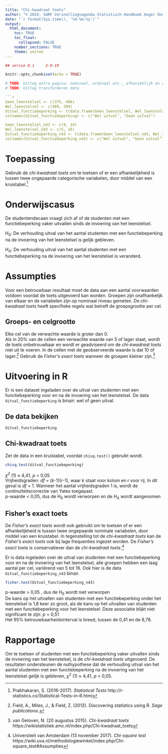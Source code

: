 ```yaml
---
title: "Chi-kwadraat toets"
author: "© 2019, SURF Versnellingsagenda Statistisch Handboek Hoger Onderwijs"
date: "`r format(Sys.time(), '%d-%m-%y')`"
output: 
  html_document:
    toc: TRUE
    toc_float:
      collapsed: FALSE
    number_sections: TRUE
    theme: united
---
```


``` r
## versie 0.1     3-9-19
```

```r
knitr::opts_chunk$set(echo = TRUE)
```

```r
# TODO: Uitleg extra pagina: nominaal, ordinaal etc., afhanjeklijk en onafhankelijk  
# TODO: Uitleg transformeren data 

```r
Geen_leenstelsel <- c(375, 496)
Wel_leenstelsel <- c(369, 394)
Uitval_functiebeperking <- t(data.frame(Geen_leenstelsel, Wel_leenstelsel))
colnames(Uitval_functiebeperking) <- c("Wel uitval", "Geen uitval")

Geen_leenstelsel_n43 <- c(8, 14)
Wel_leenstelsel_n43 <- c(5, 16)
Uitval_functiebeperking_n43 <- t(data.frame(Geen_leenstelsel_n43, Wel_leenstelsel_n43))
colnames(Uitval_functiebeperking_n43) <- c("Wel uitval", "Geen uitval")
```

# Toepassing
Gebruik de *chi-kwadraat toets* om te toetsen of er een afhankelijkheid is tussen twee ongepaarde categorische variabelen, door middel van een kruistabel.[^1]

# Onderwijscasus
De studentendecaan vraagt zich af of de studenten met een functiebeperking vaker uitvallen sinds de invoering van het leenstelsel.

H~0~: De verhouding uitval van het aantal studenten met een functiebeperking na de invoering van het leenstelsel is gelijk gebleven.

H~A~: De verhouding uitval van het aantal studenten met een functiebeperking na de invoering van het leenstelsel is veranderd.

# Assumpties
Voor een betrouwbaar resultaat moet de data aan een aantal voorwaarden voldoen voordat de toets uitgevoerd kan worden. Groepen zijn onafhankelijk van elkaar en de variabelen zijn op nominaal niveau gemeten. De *chi-kwadraat toets* heeft specifieke regels wat betreft de groepsgrootte per cel. 

## Groeps- en celgrootte
Elke cel van de verwachte waarde is groter dan 0.  
Als in 20% van de cellen een verwachte waarde van 5 of lager staat, wordt de toets onbetrouwbaar en wordt er geadviseerd om de *chi-kwadraat toets* niet uit te voeren. In de cellen met de geobserveerde waarde is dat 10 of lager.[^2] Gebruik de *Fisher’s exact toets* wanneer de groepen kleiner zijn.[^3] 

# Uitvoering in R
Er is een dataset ingeladen over de uitval van studenten met een functiebeperking voor en na de invoering van het leenstelsel. De data `Uitval_functiebeperking` is binair: wel of geen uitval. 

## De data bekijken
```r
Uitval_functiebeperking
```

## Chi-kwadraat toets
Zet de data in een kruistabel, voordat `chisq.test()` gebruikt wordt. 

```r
chisq.test(Uitval_functiebeperking)
```

*χ^2^* (1) ≈ 4,41, *p* < 0,05  
Vrijheidsgraden: *df* = (*k*-1)(*r*-1), waar k staat voor kolom en r voor rij. In dit geval is *df* = 1. Wanneer het aantal vrijheidsgraden 1 is, wordt de continuïteitscorrectie van Yates toegepast.  
p-waarde < 0,05, dus de H~0~ wordt verworpen en de H~A~ wordt aangenomen  

## Fisher's exact toets
De *Fisher's exact toets* wordt ook gebruikt om te toetsen of er een afhankelijkheid is tussen twee ongepaarde nominale variabelen, door middel van een kruistabel. In tegenstelling tot de *chi-kwadraat toets* kan de *Fisher's exact toets* ook bij lage frequenties ingezet worden. De *Fisher's exact toets* is conservatiever dan de *chi-kwadraat toets*.[^4]

Er is data ingeladen over de uitval van studenten met een functiebeperking voor en na de invoering van het leenstelsel, alle groepen hebben een laag aantal per cel, variërend van 5 tot 16. Ook hier is de data `Uitval_functiebeperking_n43` binair. 

```r
fisher.test(Uitval_functiebeperking_n43)
```

p-waarde > 0,05 , dus de H~0~ wordt niet verworpen  
De kans op het uitvallen van studenten met een functiebeperking onder het leenstelsel is 1,8 keer zo groot, als de kans op het uitvallen van studenten met een functiebeperking voor het leenstelsel. Deze associatie blijkt niet significant te zijn: *p* = 0,51  
Het 95% betrouwbaarheidsinterval is breed, tussen de 0,41 en de 8,78.   

# Rapportage

Om te toetsen of studenten met een functiebeperking vaker uitvallen sinds de invoering van het leenstelsel, is de *chi-kwadraat toets* uitgevoerd. De resultaten ondersteunen de nulhypothese dat de verhouding uitval van het aantal studenten met een functiebeperking na de invoering van het leenstelsel gelijk is gebleven, *χ^2^* (1) ≈ 4,41, *p* < 0,05.
 
[^1]: Prabhakaran, S. (2016-2017). *Statistical Tests* http://r-statistics.co/Statistical-Tests-in-R.html
[^2]: Field, A., Miles, J., & Field, Z. (2012). Discovering statistics using R. *Sage publications*.
[^3]: van Geloven, N. (20 augustus 2015). *Chi-kwadraat toets* https://wikistatistiek.amc.nl/index.php/Chi-kwadraat_toets
[^4]: Universiteit van Amsterdam (13 november 2017). *Chi-square test* https://wiki.uva.nl/methodologiewinkel/index.php/Chi-square_test#Assumpties 